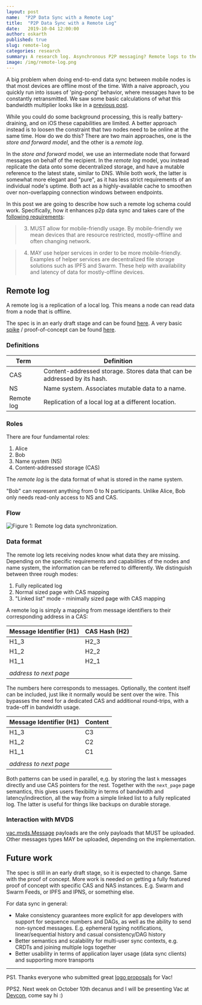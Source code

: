 ```yaml
---
layout: post
name:  "P2P Data Sync with a Remote Log"
title:  "P2P Data Sync with a Remote Log"
date:   2019-10-04 12:00:00
author: oskarth
published: true
slug: remote-log
categories: research
summary: A research log. Asynchronous P2P messaging? Remote logs to the rescue!
image: /img/remote-log.png
---
```



<DocMetadata />

A big problem when doing end-to-end data sync between mobile nodes is that most devices are offline most of the time. With a naive approach, you quickly run into issues of 'ping-pong' behavior, where messages have to be constantly retransmitted. We saw some basic calculations of what this bandwidth multiplier looks like in a [previous post](https://vac.dev/p2p-data-sync-for-mobile).

While you could do some background processing, this is really battery-draining, and on iOS these capabilities are limited. A better approach instead is to loosen the constraint that two nodes need to be online at the same time. How do we do this? There are two main approaches, one is the *store and forward model*, and the other is a *remote log*.

In the *store and forward* model, we use an intermediate node that forward messages on behalf of the recipient. In the *remote log* model, you instead replicate the data onto some decentralized storage, and have a mutable reference to the latest state, similar to DNS. While both work, the latter is somewhat more elegant and "pure", as it has less strict requirements of an individual node's uptime. Both act as a highly-available cache to smoothen over non-overlapping connection windows between endpoints.

In this post we are going to describe how such a remote log schema could work. Specifically, how it enhances p2p data sync and takes care of the [following requirements](https://vac.dev/p2p-data-sync-for-mobile):

> 3. MUST allow for mobile-friendly usage. By mobile-friendly we mean devices
>    that are resource restricted, mostly-offline and often changing network.

> 4. MAY use helper services in order to be more mobile-friendly. Examples of
>    helper services are decentralized file storage solutions such as IPFS and
>    Swarm. These help with availability and latency of data for mostly-offline
>    devices.

## Remote log

A remote log is a replication of a local log. This means a node can read data from a node that is offline.

The spec is in an early draft stage and can be found [here](https://github.com/vacp2p/specs/pull/16). A very basic [spike](https://en.wikipedia.org/wiki/Spike_(software_development)) / proof-of-concept can be found [here](https://github.com/vacp2p/research/tree/master/remote_log).

### Definitions

| Term        | Definition                                                                                   |
| ----------- | --------------------------------------------------------------------------------------       |
| CAS         | Content-addressed storage. Stores data that can be addressed by its hash.                    |
| NS          | Name system. Associates mutable data to a name.                                              |
| Remote log  | Replication of a local log at a different location.                                          |

### Roles

There are four fundamental roles:

1. Alice
2. Bob
2. Name system (NS)
3. Content-addressed storage (CAS)

The *remote log* is the data format of what is stored in the name system.

"Bob" can represent anything from 0 to N participants. Unlike Alice, Bob only needs read-only access to NS and CAS.

### Flow

![Figure 1: Remote log data synchronization.](/img/remote-log.png)

### Data format

The remote log lets receiving nodes know what data they are missing. Depending on the specific requirements and capabilities of the nodes and name system, the information can be referred to differently. We distinguish between three rough modes:

1. Fully replicated log
2. Normal sized page with CAS mapping
3. "Linked list" mode - minimally sized page with CAS mapping

A remote log is simply a mapping from message identifiers to their corresponding address in a CAS:

| Message Identifier (H1) | CAS Hash (H2) |
| ---------------- |---------------|
| H1_3             | H2_3          |
| H1_2             | H2_2          |
| H1_1             | H2_1          |
|                  |               |
| *address to next page*           |

The numbers here corresponds to messages. Optionally, the content itself can be included, just like it normally would be sent over the wire. This bypasses the need for a dedicated CAS and additional round-trips, with a trade-off in bandwidth usage.

| Message Identifier (H1) | Content       |
| ---------------- |---------------|
| H1_3             | C3            |
| H1_2             | C2            |
| H1_1             | C1            |
|                  |               |
| *address to next page*           |

Both patterns can be used in parallel, e,g. by storing the last `k` messages directly and use CAS pointers for the rest. Together with the `next_page` page semantics, this gives users flexibility in terms of bandwidth and latency/indirection, all the way from a simple linked list to a fully replicated log. The latter is useful for things like backups on durable storage.

### Interaction with MVDS

[vac.mvds.Message](https://rfc.vac.dev/spec/2/#payloads) payloads are the only payloads that MUST be uploaded. Other messages types MAY be uploaded, depending on the implementation.

## Future work

The spec is still in an early draft stage, so it is expected to change. Same with the proof of concept. More work is needed on getting a fully featured proof of concept with specific CAS and NAS instances. E.g. Swarm and Swarm Feeds, or IPFS and IPNS, or something else.

For data sync in general:
- Make consistency guarantees more explicit for app developers with support for sequence numbers and DAGs, as well as the ability to send non-synced messages. E.g. ephemeral typing notifications, linear/sequential history and casual consistency/DAG history 
- Better semantics and scalability for multi-user sync contexts, e.g. CRDTs and joining multiple logs together
- Better usability in terms of application layer usage (data sync clients) and supporting more transports

---


PS1. Thanks everyone who submitted great [logo proposals](https://explorer.bounties.network/bounty/3389) for Vac!

PPS2. Next week on October 10th decanus and I will be presenting Vac at [Devcon](https://devcon.org/agenda), come say hi :)
